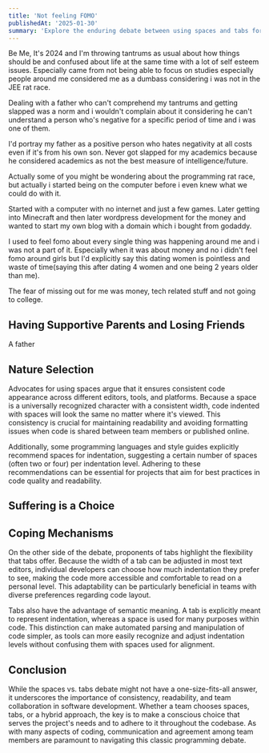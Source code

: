 ```yaml
---
title: 'Not feeling FOMO'
publishedAt: '2025-01-30'
summary: 'Explore the enduring debate between using spaces and tabs for code indentation, and why this choice matters more than you might think.'
---
```


Be Me, It's 2024 and I'm throwing tantrums as usual about how things should be and confused about life at the same time with a lot of self esteem issues. Especially came from not being able to focus on studies especially people around me considered me as a dumbass considering i was not in the JEE rat race.

Dealing with a father who can't comprehend my tantrums and getting slapped was a norm and i wouldn't complain about it considering he can't understand a person who's negative for a specific period of time and i was one of them.

I'd portray my father as a positive person who hates negativity at all costs even if it's from his own son. Never got slapped for my academics because he considered academics as not the best measure of intelligence/future.

Actually some of you might be wondering about the programming rat race, but actually i started being on the computer before i even knew what we could do with it.

Started with a computer with no internet and just a few games. Later getting into Minecraft and then later wordpress development for the money and wanted to start my own blog with a domain which i bought from godaddy.

I used to feel fomo about every single thing was happening around me and i was not a part of it. Especially when it was about money and no i didn't feel fomo around girls but I'd explicitly say this dating women is pointless and waste of time(saying this after dating 4 women and one being 2 years older than me).

The fear of missing out for me was money, tech related stuff and not going to college.

## Having Supportive Parents and Losing Friends

A father 



## Nature Selection

Advocates for using spaces argue that it ensures consistent code appearance across different editors, tools, and platforms. Because a space is a universally recognized character with a consistent width, code indented with spaces will look the same no matter where it's viewed. This consistency is crucial for maintaining readability and avoiding formatting issues when code is shared between team members or published online.

Additionally, some programming languages and style guides explicitly recommend spaces for indentation, suggesting a certain number of spaces (often two or four) per indentation level. Adhering to these recommendations can be essential for projects that aim for best practices in code quality and readability.

## Suffering is a Choice

## Coping Mechanisms 

On the other side of the debate, proponents of tabs highlight the flexibility that tabs offer. Because the width of a tab can be adjusted in most text editors, individual developers can choose how much indentation they prefer to see, making the code more accessible and comfortable to read on a personal level. This adaptability can be particularly beneficial in teams with diverse preferences regarding code layout.

Tabs also have the advantage of semantic meaning. A tab is explicitly meant to represent indentation, whereas a space is used for many purposes within code. This distinction can make automated parsing and manipulation of code simpler, as tools can more easily recognize and adjust indentation levels without confusing them with spaces used for alignment.


## Conclusion

While the spaces vs. tabs debate might not have a one-size-fits-all answer, it underscores the importance of consistency, readability, and team collaboration in software development. Whether a team chooses spaces, tabs, or a hybrid approach, the key is to make a conscious choice that serves the project's needs and to adhere to it throughout the codebase. As with many aspects of coding, communication and agreement among team members are paramount to navigating this classic programming debate.

